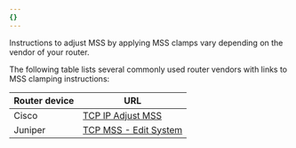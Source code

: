 ```yaml
---
{}
---
```


Instructions to adjust MSS by applying MSS clamps vary depending on the vendor of your router.

The following table lists several commonly used router vendors with links to MSS clamping instructions:

| Router device | URL |
| ---					  | --- |
| Cisco         | [TCP IP Adjust MSS](https://www.cisco.com/en/US/docs/ios-xml/ios/ipapp/command/ip_tcp_adjust-mss_through_ip_wccp_web-cache_accelerated.html#GUID-68044D35-A53E-42C1-A7AB-9236333DA8C4) |
| Juniper | [TCP MSS - Edit System](https://www.juniper.net/documentation/en_US/junos/topics/reference/configuration-statement/tcp-mss-edit-system.html) |
